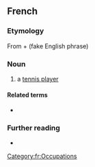 ==French==

===Etymology===
From {{etyl|en|fr}} {{m|en|tennis}} + {{term|man}} (fake English phrase)

===Noun===
{{fr-noun|m|tennismen}}

# a [[tennis player]]

====Related terms====
* {{l|fr|tenniswoman}}

===Further reading===
* {{R:TLFi}}

[[Category:fr:Occupations]]